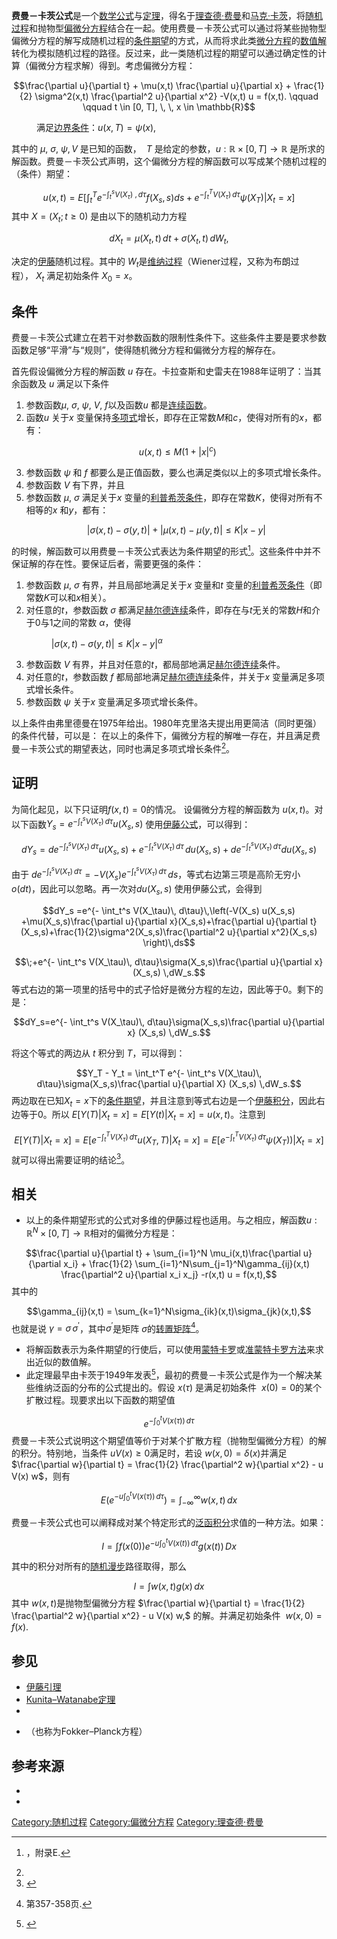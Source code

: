 '''费曼－卡茨公式'''是一个[[数学|数学]][[公式|公式]]与[[定理|定理]]，得名于[[理查德·费曼|理查德·费曼]]和[[马克·卡茨|马克·卡茨]]，将[[随机过程|随机过程]]和抛物型[[偏微分方程|偏微分方程]]结合在一起。使用费曼－卡茨公式可以通过将某些抛物型偏微分方程的解写成随机过程的[[条件期望|条件期望]]的方式，从而将求此类[[微分方程|微分方程]]的[[数值解|数值解]]转化为模拟随机过程的路径。反过来，此一类随机过程的期望可以通过确定性的计算（偏微分方程求解）得到。考虑偏微分方程：
:<math>\frac{\partial u}{\partial t} + \mu(x,t) \frac{\partial u}{\partial x} + \frac{1}{2} \sigma^2(x,t) \frac{\partial^2 u}{\partial x^2} -V(x,t) u = f(x,t). \qquad \qquad t \in  [0, T], \, \, x \in \mathbb{R} </math>
:满足[[边界条件|边界条件]]：<math> u(x,T)=\psi(x), </math>
其中的 <math>\mu,\ \sigma,\ \psi, V</math> 是已知的函数， <math>\ T</math> 是给定的参数，<math> u:\mathbb{R}\times[0,T]\to\mathbb{R}</math> 是所求的解函数。费曼－卡茨公式声明，这个偏微分方程的解函数可以写成某个随机过程的（条件）期望：
:<math> u(x,t) = E\left[ \int_t^T e^{-\int_t^s V(X_\tau)\ , d\tau}f(X_s,s)ds + e^{-  \int_t^T V(X_\tau)\, d\tau}\psi(X_T) | X_t=x \right] </math> 
其中<math>\ X = \left( X_t; t \geqslant 0 \right)</math> 是由以下的随机动力方程
<center><math>d X_t = \mu(X_t ,t)\,dt + \sigma( X_t ,t)\,dW_t,</math></center>
决定的[[伊藤过程|伊藤]]随机过程。其中的<math>\ W_t</math>是[[维纳过程|维纳过程]]（Wiener过程，又称为布朗过程），<math>\ X_t </math> 满足初始条件<math>\ X_0 = x</math>。

==条件==
费曼－卡茨公式建立在若干对参数函数的限制性条件下。这些条件主要是要求参数函数足够“平滑”与“规则”，使得随机微分方程和偏微分方程的解存在。

首先假设偏微分方程的解函数 ''u'' 存在。卡拉查斯和史雷夫在1988年证明了：当其余函数及 ''u'' 满足以下条件
#参数函数<math>\mu,\ \sigma,\ \psi,\ V,\ f</math>以及函数''u'' 都是[[连续函数|连续函数]]。
#函数''u'' 关于''x'' 变量保持[[多项式|多项式]]增长，即存在正常数''M''和''c''，使得对所有的''x''，都有：
#:<math>\ u(x,t) \leqslant M(1+|x|^c)</math> 
#参数函数 <math>\psi </math> 和 <math> f</math> 都要么是正值函数，要么也满足类似以上的多项式增长条件。
#参数函数 <math> V</math> 有下界，并且
#参数函数 <math>\mu,\ \sigma</math> 满足关于''x'' 变量的[[利普希茨条件|利普希茨条件]]，即存在常数''K''，使得对所有不相等的''x'' 和''y''，都有：
#:<math> | \sigma (x,t) -\sigma (y,t)| + | \mu (x,t) - \mu (y,t) | \leqslant K|x - y|</math>
的时候，解函数可以用费曼－卡茨公式表达为条件期望的形式<ref name="appE">{{cite book | title =Dynamic Asset Pricing Theory | author =Darrell Duffie | publisher = Princeton University Press, 3rd Edition|isbn =978-0691090221 | year = 2001}}，附录E.</ref>。这些条件中并不保证解的存在性。要保证后者，需要更强的条件：

#参数函数 <math>\mu,\ \sigma</math> 有界，并且局部地满足关于''x'' 变量和''t'' 变量的[[利普希茨条件|利普希茨条件]]（即常数''K''可以和''x''相关）。
#对任意的''t''，参数函数 <math>\sigma</math> 都满足[[赫尔德连续|赫尔德连续]]条件，即存在与''t''无关的常数''H''和介于0与1之间的常数 <math>\alpha</math>，使得
#: <math> | \sigma (x,t) -\sigma (y,t)| \leqslant K|x - y|^{\alpha}</math>
#参数函数 <math> V</math> 有界，并且对任意的''t''，都局部地满足[[赫尔德连续|赫尔德连续]]条件。
#对任意的''t''，参数函数 <math> f</math> 都局部地满足[[赫尔德连续|赫尔德连续]]条件，并关于''x'' 变量满足多项式增长条件。 
# 参数函数 <math>\psi </math>  关于''x'' 变量满足多项式增长条件。 
以上条件由弗里德曼在1975年给出。1980年克里洛夫提出用更简洁（同时更强）的条件代替，可以是：
{{quote|所有的参数函数<math>\mu,\ \sigma,\ \psi,\ V,\ f</math>满足利普希茨条件并且二次连续[[导数|可导]]，同时满足多项式增长条件；函数''V''有下界。}}
在以上的条件下，偏微分方程的解唯一存在，并且满足费曼－卡茨公式的期望表达，同时也满足多项式增长条件<ref name="appE"/>。

==证明==
为简化起见，以下只证明<math> f(x, t)=0 </math>的情况。
设偏微分方程的解函数为 <math> u(x, t) </math>。对以下函数<math> Y_s = e^{-  \int_t^s V(X_\tau)\, d\tau} u(X_s,s)</math> 使用[[伊藤引理|伊藤公式]]，可以得到：
:<math>dY_s = de^{-  \int_t^s V(X_\tau)\, d\tau} u(X_s,s) + e^{-  \int_t^s V(X_\tau)\, d\tau}\,du(X_s,s) +de^{-  \int_t^s V(X_\tau)\, d\tau}du(X_s,s)</math>

由于 <math>de^{-  \int_t^s V(X_\tau)\, d\tau} =-V(X_s) e^{-  \int_t^s V(X_\tau)\, d\tau} \,ds</math>，等式右边第三项是高阶无穷小<math> o(dt) </math>，因此可以忽略。再一次对<math>du(X_s,s)</math> 使用伊藤公式，会得到
:<math>
dY_s =e^{-  \int_t^s V(X_\tau)\, d\tau}\,\left(-V(X_s) u(X_s,s) +\mu(X_s,s)\frac{\partial u}{\partial x}(X_s,s)+\frac{\partial u}{\partial t}(X_s,s)+\frac{1}{2}\sigma^2(X_s,s)\frac{\partial^2 u}{\partial x^2}(X_s,s) \right)\,ds</math>
:<math>
\;+e^{-  \int_t^s V(X_\tau)\, d\tau}\sigma(X_s,s)\frac{\partial u}{\partial x} (X_s,s) \,dW_s.</math>
等式右边的第一项里的括号中的式子恰好是微分方程的左边，因此等于0。剩下的是： 
:<math>dY_s=e^{-  \int_t^s V(X_\tau)\, d\tau}\sigma(X_s,s)\frac{\partial u}{\partial x} (X_s,s) \,dW_s.</math>

将这个等式的两边从 <math> t </math> 积分到 <math> T </math>，可以得到：
:<math> Y_T - Y_t = \int_t^T e^{-  \int_t^s V(X_\tau)\, d\tau}\sigma(X_s,s)\frac{\partial u}{\partial X} (X_s,s) \,dW_s.</math>
两边取在已知<math> X_t = x </math>下的[[条件期望|条件期望]]，并且注意到等式右边是一个[[伊藤积分|伊藤积分]]，因此右边等于0。所以 <math>E[Y(T)| X_t=x] =  E[Y(t)| X_t=x] = u(x,t)</math>。注意到 
:<math>E[Y(T)| X_t=x] = E[e^{-  \int_t^T V(X_\tau)\, d\tau} u(X_T,T)| X_t=x] = E[e^{-  \int_t^T V(X_\tau)\, d\tau} \psi(X_T))| X_t=x]</math>
就可以得出需要证明的结论<ref>{{cite web | title =course of pde finance | url =http://www.math.nyu.edu/faculty/kohn/pde_finance.html | author =Robert V. Kohn | publisher =Courant Institute, New York University | access-date =2012-02-10 | archive-date =2021-03-03 | archive-url =https://web.archive.org/web/20210303121434/https://www.math.nyu.edu/faculty/kohn/pde_finance.html | dead-url =no }}</ref>。

==相关==
* 以上的条件期望形式的公式对多维的伊藤过程也适用。与之相应，解函数<math> u:\mathbb{R}^N\times[0,T]\to\mathbb{R}</math>相对的偏微分方程是：
:<math>\frac{\partial u}{\partial t} + \sum_{i=1}^N \mu_i(x,t)\frac{\partial u}{\partial x_i} + \frac{1}{2} \sum_{i=1}^N\sum_{j=1}^N\gamma_{ij}(x,t) \frac{\partial^2 u}{\partial x_i x_j} -r(x,t) u = f(x,t), </math>
其中的
:<math> \gamma_{ij}(x,t) =  \sum_{k=1}^N\sigma_{ik}(x,t)\sigma_{jk}(x,t),</math>
也就是说 <math>\gamma =\sigma\,\sigma^\prime</math>，其中<math>\sigma^\prime</math>是矩阵 <math>\sigma</math>的[[转置矩阵|转置矩阵]]<ref>{{cite book |Author = Eckhard Platen, David Heath|title= A benchmark approach to quantitative finance |publisher=Springer|year=2006|isbn=9783540262121}}第357-358页.</ref>。

* 将解函数表示为条件期望的行使后，可以使用[[蒙特卡罗方法|蒙特卡罗]]或[[准蒙特卡罗方法|准蒙特卡罗方法]]来求出近似的数值解。
* 此定理最早由卡茨于1949年发表<ref>{{cite journal|last=Kac|first=Mark|title=On Distributions of Certain Wiener Functionals|journal=Transactions of the American Mathematical Society|authorlink=Mark Kac|volume=65|issue=1|pages=1–13|jstor=1990512|year=1949|doi=10.2307/1990512}}</ref>，最初的费曼－卡茨公式是作为一个解决某些维纳泛函的分布的公式提出的。假设<math>\ x(\tau)</math> 是满足初始条件 <math>\ x(0) = 0</math>的某个扩散过程。现要求出以下函数的期望值
:<math> e^{-\int_0^t V(x(\tau))\, d\tau} </math>
费曼－卡茨公式说明这个期望值等价于对某个扩散方程（抛物型偏微分方程）的解的积分。特别地，当条件<math>\ u V(x) \geqslant 0</math>满足时，若设<math>\ w(x,0) = \delta(x)</math>并满足<math>\frac{\partial w}{\partial t} = \frac{1}{2} \frac{\partial^2 w}{\partial x^2} - u V(x) w
</math>，则有
:<math> E\left( e^{- u \int_0^t V(x(\tau))\, d\tau} \right) = \int_{-\infty}^{\infty} w(x,t)\, dx </math> 

费曼－卡茨公式也可以阐释成对某个特定形式的[[泛函积分|泛函积分]]求值的一种方法。如果：
:<math> I = \int f(x(0)) e^{-u\int_0^t V(x(t))\, dt} g(x(t))\, Dx </math>

其中的积分对所有的[[随机游走|随机漫步]]路径取得，那么
:<math> I = \int w(x,t) g(x)\, dx </math>
其中<math>\ w(x,t)</math>是抛物型偏微分方程 <math> \frac{\partial w}{\partial t} = \frac{1}{2} \frac{\partial^2 w}{\partial x^2} - u V(x) w, </math> 的解。并满足初始条件 <math>\ w(x,0) = f(x)</math>.

== 参见 ==
* [[伊藤引理|伊藤引理]]
* [[Kunita–Watanabe定理|Kunita–Watanabe定理]]
* {{le|吉萨诺夫定理|Girsanov theorem}}
* {{le|科尔莫戈罗夫方程|Kolmogorov theorem|科尔莫戈罗夫前向方程}}（也称为Fokker–Planck方程）

==参考来源==
* {{cite book|last=Simon|first=Barry|authorlink=Barry Simon|title=Functional Integration and Quantum Physics|url=https://archive.org/details/functionalintegr0000simo|year=1979|publisher=Academic Press}}
* {{cite book|last=Pham|first=Huyên|title=Continuous-time stochastic control and optimisation with financial applications|year=2009|publisher=Springer-Verlag}}
{{reflist}}

{{DEFAULTSORT:Feynman–Kac Formula}}
[[Category:随机过程|Category:随机过程]]
[[Category:偏微分方程|Category:偏微分方程]]
[[Category:理查德·费曼|Category:理查德·费曼]]